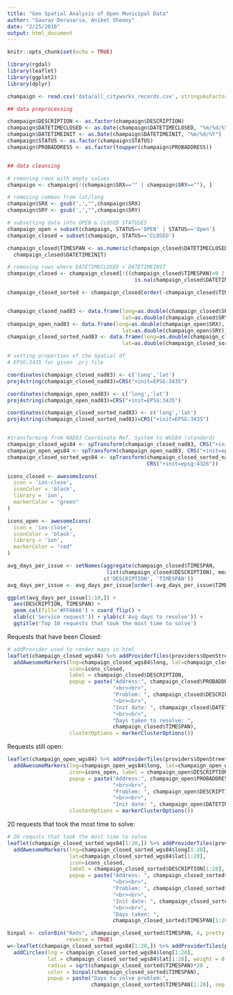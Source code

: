 ```yaml
---
title: "Geo Spatial Analysis of Open Municipal Data"
author: "Gaurav Derasaria, Aniket Shenoy"
date: "2/25/2018"
output: html_document
---
```


```r
knitr::opts_chunk$set(echo = TRUE)
```

```r
library(rgdal)
library(leaflet)
library(ggplot2)
library(dplyr)

champaign <- read.csv('data/all_cityworks_records.csv', stringsAsFactors = F)

## data preprocessing

champaign$DESCRIPTION <- as.factor(champaign$DESCRIPTION)
champaign$DATETIMECLOSED <- as.Date(champaign$DATETIMECLOSED, "%m/%d/%Y")
champaign$DATETIMEINIT <- as.Date(champaign$DATETIMEINIT, "%m/%d/%Y")
champaign$STATUS <- as.factor(champaign$STATUS)
champaign$PROBADDRESS <- as.factor(toupper(champaign$PROBADDRESS))


## data cleansing

# removing rows with empty values
champaign <- champaign[!(champaign$SRX=="" | champaign$SRY==""), ]

# removing commas from lat/long
champaign$SRX <- gsub(',',"",champaign$SRX)
champaign$SRY <- gsub(',',"",champaign$SRY)

# subsetting data into OPEN & CLOSED STATUSES
champaign_open = subset(champaign, STATUS=='OPEN' | STATUS=='Open')
champaign_closed = subset(champaign, STATUS=='CLOSED')

champaign_closed$TIMESPAN <- as.numeric(champaign_closed$DATETIMECLOSED - 
  champaign_closed$DATETIMEINIT)

# removing rows where DATETIMECLOSED < DATETIMEINIT
champaign_closed <- champaign_closed[!((champaign_closed$TIMESPAN)<0 | 
                                         is.na(champaign_closed$DATETIMECLOSED)),]

champaign_closed_sorted <- champaign_closed[order(-champaign_closed$TIMESPAN),]


champaign_closed_nad83 <- data.frame(long=as.double(champaign_closed$SRX), 
                                     lat=as.double(champaign_closed$SRY))
champaign_open_nad83 <- data.frame(long=as.double(champaign_open$SRX), 
                                     lat=as.double(champaign_open$SRY))
champaign_closed_sorted_nad83 <- data.frame(long=as.double(champaign_closed_sorted$SRX), 
                                     lat=as.double(champaign_closed_sorted$SRY))

# setting properties of the Spatial df
# EPSG:3435 for given .prj file

coordinates(champaign_closed_nad83) <- c('long','lat')
proj4string(champaign_closed_nad83)=CRS("+init=EPSG:3435")

coordinates(champaign_open_nad83) <- c('long','lat')
proj4string(champaign_open_nad83)=CRS("+init=EPSG:3435")

coordinates(champaign_closed_sorted_nad83) <- c('long','lat')
proj4string(champaign_closed_sorted_nad83)=CRS("+init=EPSG:3435")


#transforming from NAD83 Coordinate Ref. System to WGS84 (standard)
champaign_closed_wgs84 <- spTransform(champaign_closed_nad83, CRS("+init=epsg:4326"))
champaign_open_wgs84 <- spTransform(champaign_open_nad83, CRS("+init=epsg:4326"))
champaign_closed_sorted_wgs84 <- spTransform(champaign_closed_sorted_nad83, 
                                             CRS("+init=epsg:4326"))

icons_closed <- awesomeIcons(
  icon = 'ios-close',
  iconColor = 'black',
  library = 'ion',
  markerColor = "green"
)

icons_open <- awesomeIcons(
  icon = 'ios-close',
  iconColor = 'black',
  library = 'ion',
  markerColor = "red"
)
```

```r
avg_days_per_issue <- setNames(aggregate(champaign_closed$TIMESPAN, 
                                list(champaign_closed$DESCRIPTION), mean), 
                               c('DESCRIPTION', 'TIMESPAN'))
avg_days_per_issue <- avg_days_per_issue[order(-avg_days_per_issue$TIMESPAN),]

ggplot(avg_days_per_issue[1:10,]) + 
  aes(DESCRIPTION, TIMESPAN) + 
  geom_col(fill='#FF6666') + coord_flip() + 
  xlab(c('Service request')) + ylab(c('Avg days to resolve')) +
  ggtitle('Top 10 requests that took the most time to solve')
```


Requests that have been Closed:

```r
# addProvider used to render maps in html
leaflet(champaign_closed_wgs84) %>% addProviderTiles(providers$OpenStreetMap) %>% 
  addAwesomeMarkers(lng=champaign_closed_wgs84$long, lat=champaign_closed_wgs84$lat, 
                    icon=icons_closed, 
                    label = champaign_closed$DESCRIPTION, 
                    popup = paste("Address:", champaign_closed$PROBADDRESS,
                                  "<br><br>", 
                                  "Problem: ", champaign_closed$DESCRIPTION, 
                                  "<br><br>", 
                                  "Init date: ", champaign_closed$DATETIMEINIT, 
                                  "<br><br>", 
                                  "Days taken to resolve: ", 
                                  champaign_closed$TIMESPAN), 
                    clusterOptions = markerClusterOptions())
```

Requests still open:

```r
leaflet(champaign_open_wgs84) %>% addProviderTiles(providers$OpenStreetMap) %>%
  addAwesomeMarkers(lng=champaign_open_wgs84$long, lat=champaign_open_wgs84$lat, 
                    icon=icons_open, label = champaign_open$DESCRIPTION, 
                    popup = paste("Address:", champaign_open$PROBADDRESS,
                                  "<br><br>", 
                                  "Problem: ", champaign_open$DESCRIPTION, 
                                  "<br><br>", 
                                  "Init date: ", champaign_open$DATETIMEINIT), 
                    clusterOptions = markerClusterOptions())
```

20 requests that took the most time to solve:

```r
# 20 requsts that took the most time to solve  
leaflet(champaign_closed_sorted_wgs84[1:20,]) %>% addProviderTiles(providers$OpenStreetMap) %>% 
  addAwesomeMarkers(lng=champaign_closed_sorted_wgs84$long[1:20], 
                    lat=champaign_closed_sorted_wgs84$lat[1:20], 
                    icon=icons_closed, 
                    label = champaign_closed_sorted$DESCRIPTION[1:20], 
                    popup = paste("Address: ", champaign_closed_sorted$PROBADDRESS[1:20], 
                                  "<br><br>",
                                  "Problem: ", champaign_closed_sorted$DESCRIPTION[1:20],
                                  "<br><br>",
                                  "Init date: ", champaign_closed_sorted$DATETIMEINIT[1:20], 
                                  "<br><br>", 
                                  "Days taken: ", 
                                  champaign_closed_sorted$TIMESPAN[1:20]))

```

<Intensity of circles indicate amount of time taken:>

```r
binpal <- colorBin("Reds", champaign_closed_sorted$TIMESPAN, 4, pretty = FALSE, 
                   reverse = TRUE)
w<-leaflet(champaign_closed_sorted_wgs84[1:20,]) %>% addProviderTiles(providers$OpenStreetMap) %>%
  addCircles(lng = champaign_closed_sorted_wgs84$long[1:20], 
             lat = champaign_closed_sorted_wgs84$lat[1:20], weight = 0.5,
             radius = sqrt(champaign_closed_sorted$TIMESPAN)*20 , 
             color = binpal(champaign_closed_sorted$TIMESPAN),
             popup = paste("Days to solve problem:", 
                           champaign_closed_sorted$TIMESPAN[1:20], sep = ' '))
```

